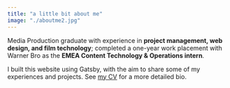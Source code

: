 ```yaml
---
title: "a little bit about me"
image: "./aboutme2.jpg"
---
```


Media Production graduate with experience in <b>project management, web design, and film technology</b>; completed a one-year work placement with Warner Bro as the <b>EMEA Content Technology & Operations intern</b>. 

I built this website using Gatsby, with the aim to share some of my experiences and projects. See <a href="https://drive.google.com/file/d/1XTjh5ZMplgwwHYLGds88X88uutR3ILkJ/view?usp=sharing" target="_blank" rel="nofollow noopener noreferrer" aria-label="External Link"><Underlining color={Theme.colors.tertiary} hoverColor={Theme.colors.secondary}>my CV</Underlining></a> for a more detailed bio.